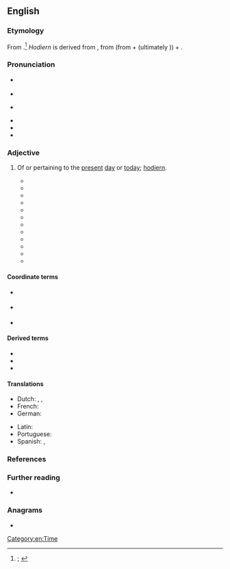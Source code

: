 ==English==
{{was wotd|2020|June|28}}

===Etymology===
{{PIE root|en|dyew}}
From {{suffix|en|hodiern|t1=of this day, present-day|al|pos2=suffix forming {{glossary|adjective}}s}}.<ref>{{R:OED Online|pos=adj|id=87548|date=1899|nodot=1}}; {{R:Lexico|pos=adj}}</ref> ''Hodiern'' is derived from {{der|en|la|hodiernus|t=of today, today’s; present, present-day; actual}}, from {{m|la|hodiē|t=today}} (from {{m|la|hōc|t=this (thing)}} + {{m|la|diēs|diē|day}} (ultimately {{der|en|ine-pro|*dyew-|t=to be bright; heaven, sky}})) + {{m|la|-rnus|pos=suffix forming adjectives}}.

===Pronunciation===
* {{a|RP}} {{IPA|en|/həʊdiˈɜːnl̩/|/hɒ-/}}
* {{audio|en|LL-Q1860 (eng)-Vealhurl-hodiernal.wav|Audio (RP)}}
* {{a|GA}} {{IPA|en|/hoʊdiˈɝnəl/|/hɑ-/}}
* {{audio|en|En-us-hodiernal.mp3|Audio (GA)}}
* {{rhymes|en|ɜː(ɹ)nəl}}
* {{hyphenation|en|ho|di|ern|al}}

===Adjective===
{{en-adj|-}}

# {{lb|en|archaic|or|literary|rare|outside|grammar}} Of or pertaining to the [[present#Adjective|present]] [[day]] or [[today]]; [[hodiern]].
#* {{quote-book|en|author=M[yles] D[avies]|authorlink=Myles Davies|chapter=A Supplement to the Dissertation upon the Latin Drama, Styl’d, Pallas Anglicana;{{nb...|being a Continuation of the Critical History of All Sorts of Writers and Writings, and in Particular of Converts and Proselyts that Turn’d from, or to the Church of England. Out of the Oxford and Cambridge Writers and Writings, and Others.}}|title=Athenæ Britannicæ: Or, A Critical History of the Oxford and Cambridge Writers and Writings,{{nb...|with those of the Dissenters and Romanists, as well as Other Authors and Worthies, both Domestick and Foreign, both Ancient and Modern. Together with an Occasional Freedom of Thought, in Criticizing and Comparing the Parallel Qualifications of the Most Eminent Authors and Their Performances, both in Manuscript and Print, both at Home and Abroad.}}|location=London|publisher=Printed for the author|year=1716|section=part III|pages=39–40|pageurl=https://books.google.com/books?id=mA8UAAAAQAAJ&pg=RA5-PA40|oclc=731579112|passage=But after all that can be ſaid of the Doctrine of the ''Greek'' Church, one may in a great Meaſure apply to the '''hodiernal''' ''Grecians'', not only what was ſaid of the ''Grecians'' by St. ''[[w:Paul the Apostle|Paul]]'', [[w:Epistle to Titus|''Tit''[''us'']]] 1. 12, 13. but alſo what the ''Pagan'' Satyriſt declares of them in general, ''Græculus eſuriens in cœlum, juſſeris, ibit.'' [A hungry Greek will go into heaven, if you command. — {{w|Juvenal}}, [[w:Satires (Juvenal)|Satire III]].]}}
#* {{quote-book|en|author=William Stevenson|chapter=Poetical Characteristics; or, An Estimate of the Advantages of Rhyming. In Three Cantos.|title=Original Poems on Several Subjects. In Two Volumes|volume=II|location=Printed by [[w:Alexander Donaldson (bookseller)|A[lexander] Donaldson]] and J[ohn] Reid.{{nb...|Sold by Alexander Donaldson, at his shops in London and Edinburgh.}}|year=1765|section=canto I|page=27|pageurl=https://books.google.com/books?id=ollHAAAAYAAJ&pg=PA27|oclc=316381209|passage=Thus to make ſounds, with bold pretence, / Paſs with the gaping croud for ſenſe, / As, deck'd in plumes of gaudy hue, / The jackdaw would be peacock too; / Theſe patch up (well Reviewers know it) / In '''hodiernal''' phraſe, a poet.}}
#* {{quote-book|en|author=Wyndham Beawes|chapter=His Majesty’s Ordinances for the Military, Civil, and Economical Government of His Fleet: With His Motives for Reducing Them to One Body|title=A Civil, Commercial, Political, and Literary History of Spain and Portugal. [...] In Two Volumes|location=London|publisher=R. Faulder,{{nb...|New Bond Street}}; E. Jeffrey,{{nb...|Pall-Mall}}; B. Law,{{nb...|Avemary Lane}}; and J. Sewell,{{nb...|Cornhill.}}|year=1793|volume=I|section=chapter CXXXVII|page=538|pageurl=https://books.google.com/books?id=6mRaAAAAYAAJ&pg=PA538|oclc=1102985140|passage=And the ſaid Orphan Boys ſhall [...] alſo be aggregated to the Maſter Carpenters and Calkers, who ſhall be obliged to take one of theſe (in the Places where they ſhall work) beſides the Apprentice which they preciſely are to teach, and ſhall feed and clothe him until he be fit for a Journeyman, and gain as ſuch '''hodiernal''' Wages; [...]}}
#* {{RQ:Scott Monastery|volume=II|chapter=II|pages=48–49|pageref=48|passage="Credit me, fairest lady," said the knight, "that such is the cunning of our English courtiers of the '''hodiernal''' strain, that, as they have infinitely refined upon the plain and rusticial discourse of our fathers, [...] so I hold it ineffably and unutterably improbable, that those who may succeed us in that garden of wit and courtesy shall alter or amend it.["]}}
#* {{RQ:Emerson Essays|essay=X|pages=257–258|pageref=257|passage=Literature is a point outside of our '''hodiernal''' circle, through which a new one may be described. The use of literature is to afford us a platform whence we may command a view of our present life, a purchase by which we may move it.}}
#* {{quote-book|en|author=Kenelm Henry Digby|authorlink=Kenelm Henry Digby|chapter=The Supernatural|title=Hours with the First Falling Leaves|location=London|publisher=[[w:Frederick Startridge Ellis|F[rederick] S[tartridge] Ellis]],{{nb...|33, King Street, Covent Garden.}}|year=1868|page=47|pageurl=https://books.google.com/books?id=dss5AQAAMAAJ&pg=PA47|oclc=730079|passage=In truth, a purpose always is fulfill'd, / When '''hodiernal''' miracles are will'd; / They still proclaim the Being Personal / Who moves behind accomplishing them all.}}
#* {{quote-book|en|author=Richard F[rancis] Burton|authorlink=Richard Francis Burton|chapter=Santa Lucia to Jaguára|title=Explorations of the Highlands of the Brazil;{{nb...|with a Full Account of the Gold and Diamond Mines. Also, Canoeing down 1500 Miles of the Great River São Francisco, from Sabará to the Sea.}}|location=London|publisher=[[w:William Tinsley (publisher)|Tinsley Brothers]],{{nb...|18, Catherine St., Strand.}}|year=1869|volume=II|page=21|pageurl=https://books.google.com/books?id=UwcNAAAAIAAJ&pg=PA21|oclc=82504824|passage=D. Conrada, still in her teens, was the mother of three children and the widow of a tropeiro: she made coffee, warmed our beef, and sat chatting with us till we slept—a rare and recordable incident of '''hodiernal''' Brazilian travel in the Far West.}}
#* {{RQ:Hardy Wessex Poems|poem=To Outer Nature|stanza=6|page=151|passage=Why not sempiternal / Thou and I? Our vernal / Brightness keeping, / Time outleaping: / Passed the '''hodiernal'''!}}
#* {{quote-journal|en|author=John V. A. Weaver|title=A Poem in American|editor={{w|Frank Crowninshield}}|magazine=[[w:Vanity Fair (magazine)|Vanity Fair]]|location=New York, N.Y.|publisher=Vanity Fair Publishing Company|month=May|year=1921|volume=16|issue=3|page=26|pageurl=https://books.google.com/books?id=HL8-AQAAMAAJ&pg=RA3-PA26|oclc=423870134|passage=[...] Mr. Weaver is the first consistently to employ the '''hodiernal''' speech of the American mass for serious narrative and lyric uses.}}
#* {{quote-book|en|chapter=Unit 10|editor=[[w:Earl Stevick|Earl W[ilson] Stevick]]|title=Shona: Basic Course{{nb...|Based on Materials Supplied by Mr. and Mrs. Matthew Mataranyika.}}|series=Foreign Service Institute Basic Course Series|location=Washington, D.C.|publisher={{w|Foreign Service Institute}}, [[w:United States Department of State|Department of State]]|year=1965|page=100|pageurl=https://books.google.com/books?id=CbBsDENVrzwC&pg=PA100|oclc=609777543|passage=Almost without exception, verbs in this tense are used to refer to events that have taken place during the same day or during the preceding night. It may therefore be called the ‘past today’ tense, or the ‘'''hodiernal'''’ tense (from the Latin word for ‘today’).}}
#* {{quote-book|en|author=Mark L. O. Van de Velde|chapter=Tense, Aspect, Mood and Negation|title=A Grammar of Eton|series=Mouton Grammar Library|seriesvolume=46|location=Berlin|publisher=Mouton de Gruyter, {{w|Walter de Gruyter}}|year=2008|section=section 2.1.1 (Tense)|page=234|pageurl=https://books.google.com/books?id=p3-TfeUQpVUC&pg=PA234|isbn=978-3-11-020440-7|issn=0933-7636|passage=Now that it is clear that '''hodiernal''' past, hesternal past and remote past are purely temporal categories, it must be established how exactly they divide the timeline. The difference between '''hodiernal''' and hesternal past is rigid and is based on objective grounds, i.e. on actual time rather than perceived temporal distance. The '''hodiernal''' past is used only for situations that occurred on the same day as the temporal reference point.}}
#* {{quote-web|en|author=David Odden|authorlink=David Odden|title=Bantu Phonology|archiveurl=https://web.archive.org/web/20200626160205/https://www.oxfordhandbooks.com/view/10.1093/oxfordhb/9780199935345.001.0001/oxfordhb-9780199935345-e-59?rskey=u2WXsr&result=8|archivedate=26 June 2020|work=Oxford Handbooks Online|location=Oxford, Oxfordshire|publisher={{w|Oxford University Press}}|month=December|year=2015|section=section 4.3 (Melodic Tones)|doi=10.1093/oxfordhb/9780199935345.013.59|passage=In apparently all tonal Bantu languages, the tonal system is augmented by tone patterns associated with certain grammatical categories, especially verb tenses, which are usually realized as the positioning of additional tones in some position in the stem. These are referred to as melodic H patterns. [...] For example, in Kerewe, the remote past and '''hodiernal''' perfective in (58a) have whatever H is lexically present on the root (plus tone doubling).}}

====Coordinate terms====
* {{l|en|crastinal}} {{qualifier|rare}}
* {{l|en|hesternal}} {{qualifier|archaic or literary|rare outside grammar}}
* {{l|en|nudiustertian}} {{qualifier|obsolete|rare}}

====Derived terms====
* {{l|en|hodiernally}}
* {{l|en|hodiernal tense}}
* {{l|en|prehodiernal}}

====Translations====
{{trans-top|of or pertaining to the present day or today}}
* Dutch: {{t+|nl|actueel}}, {{t+|nl|huidig}}, {{t+|nl|tegenwoordig}}
* French: {{t|fr|[[d']][[aujourd'hui]]}}
* German: {{t+|de|heutig}}
{{trans-mid}}
* Latin: {{t|la|hodiernus}}
* Portuguese: {{t+|pt|hodierno}}
* Spanish: {{t|es|hodierno}}, {{t|es|odierno}}
{{trans-bottom}}

===References===
<references />

===Further reading===
* {{pedia|hodiernal tense}}

===Anagrams===
* {{anagrams|en|a=adehilnor|Holderian}}

[[Category:en:Time]]